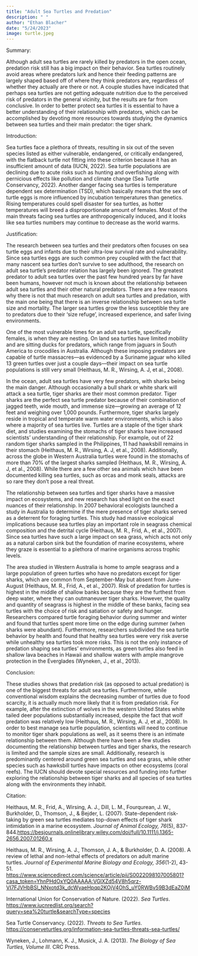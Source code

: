 ```yaml
---
title: "Adult Sea Turtles and Predation"
description: " "
author: "Ethan Blacher"
date: "5/24/2023"
image: turtle.jpeg 
---
```


Summary:

Although adult sea turtles are rarely killed by predators in the open ocean, predation risk still has a big impact on their behavior. Sea turtles routinely avoid areas where predators lurk and hence their feeding patterns are largely shaped based off of where they think predators are, regardless of whether they actually are there or not. A couple studies have indicated that perhaps sea turtles are not getting adequate nutrition due to the perceived risk of predators in the general vicinity, but the results are far from conclusive. In order to better protect sea turtles it is essential to have a better understanding of their relationship with predators, which can be accomplished by devoting more resources towards studying the dynamics between sea turtles and their main predator: the tiger shark.

Introduction:

Sea turtles face a plethora of threats, resulting in six out of the seven species listed as either vulnerable, endangered, or critically endangered, with the flatback turtle not fitting into these criterion because it has an insufficient amount of data (IUCN, 2022). Sea turtle populations are declining due to acute risks such as hunting and overfishing along with pernicious effects like pollution and climate change (Sea Turtle Conservancy, 2022). Another danger facing sea turtles is temperature dependent sex determination (TSD), which basically means that the sex of turtle eggs is more influenced by incubation temperatures than genetics. Rising temperatures could spell disaster for sea turtles, as hotter temperatures will breed a disproportionate amount of females. Most of the main threats facing sea turtles are anthropogenically induced, and it looks like sea turtles numbers may continue to decrease as the world warms.

Justification:

The research between sea turtles and their predators often focuses on sea turtle eggs and infants due to their ultra-low survival rate and vulnerability. Since sea turtles eggs are such common prey coupled with the fact that many nascent sea turtles don't survive to see adulthood, the research on adult sea turtle's predator relation has largely been ignored. The greatest predator to adult sea turtles over the past few hundred years by far have been humans, however not much is known about the relationship between adult sea turtles and their other natural predators. There are a few reasons why there is not that much research on adult sea turtles and predation, with the main one being that there is an inverse relationship between sea turtle size and mortality. The larger sea turtles grow the less susceptible they are to predators due to their 'size refuge', increased experience, and safer living environments.

One of the most vulnerable times for an adult sea turtle, specifically females, is when they are nesting. On land sea turtles have limited mobility and are sitting ducks for predators, which range from jaguars in South America to crocodiles in Australia. Although these imposing predators are capable of turtle massacres---as evidenced by a Suriname jaguar who killed 13 green turtles over just a couple days---their impact on sea turtle populations is still very small (Heithaus, M. R., Wirsing, A. J, et al., 2008).

In the ocean, adult sea turtles have very few predators, with sharks being the main danger. Although occasionally a bull shark or white shark will attack a sea turtle, tiger sharks are their most common predator. Tiger sharks are the perfect sea turtle predator because of their combination of jagged teeth, wide mouth, and immense size---growing an average of 12 feet and weighing over 1,000 pounds. Furthermore, tiger sharks largely reside in tropical and temperate warm water environments, which is also where a majority of sea turtles live. Turtles are a staple of the tiger shark diet, and studies examining the stomachs of tiger sharks have increased scientists' understanding of their relationship. For example, out of 22 random tiger sharks sampled in the Philippines, 11 had hawksbill remains in their stomach (Heithaus, M. R., Wirsing, A. J, et al., 2008). Additionally, across the globe in Western Australia turtles were found in the stomachs of more than 70% of the largest sharks sampled (Heithaus, M. R., Wirsing, A. J, et al., 2008). While there are a few other sea animals which have been documented killing sea turtles, such as orcas and monk seals, attacks are so rare they don't pose a real threat.

The relationship between sea turtles and tiger sharks have a massive impact on ecosystems, and new research has shed light on the exact nuances of their relationship. In 2007 behavioral ecologists launched a study in Australia to determine if the mere presence of tiger sharks served as a deterrent for foraging turtles. This study had massive ecological implications because sea turtles play an important role in seagrass chemical composition and the detrital cycle (Heithaus, M. R., Frid, A., et al., 2007). Since sea turtles have such a large impact on sea grass, which acts not only as a natural carbon sink but the foundation of marine ecosystems, where they graze is essential to a plethora of marine organisms across trophic levels.

The area studied in Western Australia is home to ample seagrass and a large population of green turtles who have no predators except for tiger sharks, which are common from September-May but absent from June-August (Heithaus, M. R., Frid, A., et al., 2007). Risk of predation for turtles is highest in the middle of shallow banks because they are the furthest from deep water, where they can outmaneuver tiger sharks. However, the quality and quantity of seagrass is highest in the middle of these banks, facing sea turtles with the choice of risk and satiation or safety and hunger. Researchers compared turtle foraging behavior during summer and winter and found that turtles spent more time on the edge during summer (when sharks were abundant). Furthermore, researchers subdivided the sea turtle behavior by health and found that healthy sea turtles were very risk averse while unhealthy sea turtles took more risks. This is not the only instance of predation shaping sea turtles' environments, as green turtles also feed in shallow lava beaches in Hawaii and shallow waters with ample mangrove protection in the Everglades (Wyneken, J., et al., 2013).

Conclusion:

These studies shows that predation risk (as opposed to actual predation) is one of the biggest threats for adult sea turtles. Furthermore, while conventional wisdom explains the decreasing number of turtles due to food scarcity, it is actually much more likely that it is from predation risk. For example, after the extinction of wolves in the western United States white tailed deer populations substantially increased, despite the fact that wolf predation was relatively low (Heithaus, M. R., Wirsing, A. J, et al., 2008). In order to best manage sea turtle population, scientists will need to continue to monitor tiger shark populations as well, as it seems there is an intimate relationship between them. Although there have been a few studies documenting the relationship between turtles and tiger sharks, the research is limited and the sample sizes are small. Additionally, research is predominantly centered around green sea turtles and sea grass, while other species such as hawksbill turtles have impacts on other ecosystems (coral reefs). The IUCN should devote special resources and funding into further exploring the relationship between tiger sharks and all species of sea turtles along with the environments they inhabit.

Citation:

Heithaus, M. R., Frid, A., Wirsing, A. J., Dill, L. M., Fourqurean, J. W., Burkholder, D., Thomson, J., & Bejder, L. (2007). State-dependent risk-taking by green sea turtles mediates top-down effects of tiger shark intimidation in a marine ecosystem. *Journal of Animal Ecology, 76*(5), 837-844.<https://besjournals.onlinelibrary.wiley.com/doi/full/10.1111/j.1365-2656.2007.01260.x>

Heithaus, M. R., Wirsing, A. J., Thomson, J. A., & Burkholder, D. A. (2008). A review of lethal and non-lethal effects of predators on adult marine turtles. *Journal of Experimental Marine Biology and Ecology, 356*(1-2), 43-51. <https://www.sciencedirect.com/science/article/pii/S0022098107005801?casa_token=YhnPHdOxYQ0AAAAA:VGlXZd54V8h5qrz-VI7FJVHbBSl_NNxotd3k_dcWyaeHpqp2KOjV4OhS_uY0RWBv59B3dEaZ0iM>

International Union for Conservation of Nature. (2022). *Sea Turtles*. <https://www.iucnredlist.org/search?query=sea%20turtle&searchType=species>

Sea Turtle Conservancy. (2022). *Threats to Sea Turtles*. <https://conserveturtles.org/information-sea-turtles-threats-sea-turtles/>

Wyneken, J., Lohmann, K. J., Musick, J. A. (2013). *The Biology of Sea Turtles, Volume III*. CRC Press.
